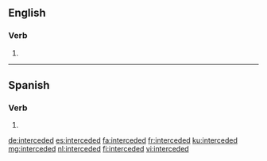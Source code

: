 ==English==

===Verb===
{{head|en|verb form}}

# {{en-past of|intercede}}

----

==Spanish==

===Verb===
{{es-verb-form}}

# {{es-verb form of|region=Spain|ending=er|mood=imperative|sense=affirmative|pers=2|formal=no|number=plural|interceder}}

[[de:interceded]]
[[es:interceded]]
[[fa:interceded]]
[[fr:interceded]]
[[ku:interceded]]
[[mg:interceded]]
[[nl:interceded]]
[[fi:interceded]]
[[vi:interceded]]